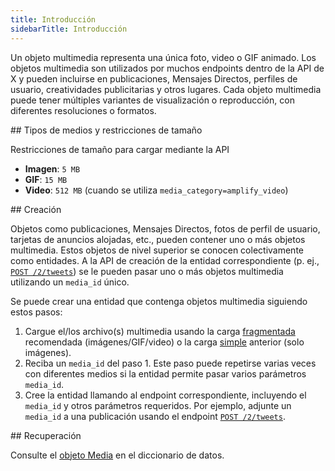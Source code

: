 ```yaml
---
title: Introducción
sidebarTitle: Introducción
---
```


Un objeto multimedia representa una única foto, video o GIF animado. Los objetos multimedia son utilizados por muchos endpoints dentro de la API de X y pueden incluirse en publicaciones, Mensajes Directos, perfiles de usuario, creatividades publicitarias y otros lugares. Cada objeto multimedia puede tener múltiples variantes de visualización o reproducción, con diferentes resoluciones o formatos.

<div id="media-types-size-restrictions">
  ## Tipos de medios y restricciones de tamaño
</div>

Restricciones de tamaño para cargar mediante la API

- **Imagen**: `5 MB`
- **GIF**: `15 MB`
- **Video**: `512 MB` (cuando se utiliza `media_category=amplify_video`)

<div id="creation">
  ## Creación
</div>

Objetos como publicaciones, Mensajes Directos, fotos de perfil de usuario, tarjetas de anuncios alojadas, etc., pueden contener uno o más objetos multimedia. Estos objetos de nivel superior se conocen colectivamente como entidades. A la API de creación de la entidad correspondiente (p. ej., [`POST /2/tweets`](/es/x-api/posts/creation-of-a-post)) se le pueden pasar uno o más objetos multimedia utilizando un `media_id` único.

Se puede crear una entidad que contenga objetos multimedia siguiendo estos pasos:

1. Cargue el/los archivo(s) multimedia usando la carga [fragmentada](/es/x-api-/media/quickstart/media-upload-chunked) recomendada (imágenes/GIF/video) o la carga [simple](/es/x-api/media-upload/media-upload) anterior (solo imágenes).
2. Reciba un `media_id` del paso 1. Este paso puede repetirse varias veces con diferentes medios si la entidad permite pasar varios parámetros `media_id`.
3. Cree la entidad llamando al endpoint correspondiente, incluyendo el `media_id` y otros parámetros requeridos. Por ejemplo, adjunte un `media_id` a una publicación usando el endpoint [`POST /2/tweets`](/es/x-api/posts/creation-of-a-post).

<div id="retrieving">
  ## Recuperación
</div>

Consulte el [objeto Media](/es/x-api/fundamentals/data-dictionary#media) en el diccionario de datos.